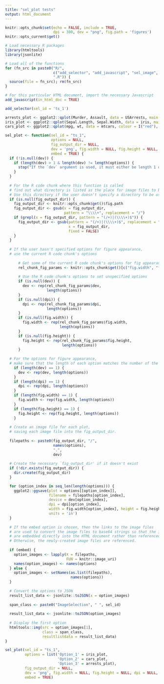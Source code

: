 ```yaml
---
title: "sel_plot tests"
output: html_document
---
```


```r
knitr::opts_chunk$set(echo = FALSE, include = TRUE,
                      dpi = 300, dev = "png", fig.path = 'figures')
knitr::opts_current$get()
```
```r
# Load necessary R packages
library(htmltools)
library(jsonlite)

# Load all of the functions
for (fn_src in paste0("R/",
                      c("add_selector", "add_javascript", "sel_image", "sel_inline_text"),
                      ".R")) {
  source(file = fn_src); rm(fn_src)
}
```


```r
# For this particular HTML document, import the necessary Javascript
add_javascript(in_html_doc = TRUE)
```

```r
add_selector(sel_id = 'ts_1')
```

```r
arrests_plot <- ggplot2::qplot(Murder, Assault, data = USArrests, main = "Arrests")
iris_plot <- ggplot2::qplot(Sepal.Length, Sepal.Width, data = iris, main = "Iris")
cars_plot <- ggplot2::qplot(mpg, wt, data = mtcars, colour = I("red"), main = "Cars")
```

```r
sel_plot <- function(sel_id = "ts_1",
                     options = NULL,
                     fig_output_dir = NULL,
                     dev = 'png', fig.width = NULL, fig.height = NULL, dpi = NULL,
                     embed = TRUE) {
  if (!is.null(dev)) {
    if (length(dev) > 1 & length(dev) != length(options)) {
      stop("If the `dev` argument is used, it must either be length 1 or equal length to the number of options.")
    }
  }
  
  # For the R code chunk where this function is called
  # find out what directory is listed as the place for image files to be saved.
  # Use this directory if the user doesn't specify a directory to be used instead.
  if (is.null(fig_output_dir)) {
    fig_output_dir <- knitr::opts_chunk$get()$fig.path
    fig_output_dir <- gsub(x = fig_output_dir,
                           pattern = "\\\\+", replacement = "/")
    if (grepl(x = fig_output_dir, pattern = "(/+)|(\\\\+)$")) {
      fig_output_dir <- gsub(pattern = "(/+)|(\\\\+)$", replacement = "",
                             x = fig_output_dir,
                             fixed = FALSE)
    }
  }
  
  # If the user hasn't specified options for figure appearance,
  # use the current R code chunk's options
  
      # Get some of the current R code chunk's options for fig appearance (i.e. width, height, dpi, etc.)
      rel_chunk_fig_params <- knitr::opts_chunk$get()[c("fig.width", "fig.height", "dpi", "dev")]
      
      # Use the R code chunk's options to set unspecified options
      if (is.null(dev)) {
        dev <- rep(rel_chunk_fig_params$dev, 
                   length(options))
      }
      if (is.null(dpi)) {
        dpi <- rep(rel_chunk_fig_params$dpi, 
                   length(options))
      }
      if (is.null(fig.width)) {
        fig.width <- rep(rel_chunk_fig_params$fig.width, 
                         length(options))
      }
      if (is.null(fig.height)) {
        fig.height <- rep(rel_chunk_fig_params$fig.height, 
                          length(options))
      }
      
  # For the options for figure appearance,
  # make sure that the length of each option matches the number of the plot options
    if (length(dev) == 1) {
      dev <- rep(dev, length(options))
    }
    if (length(dpi) == 1) {
      dpi <- rep(dpi, length(options))
    }
    if (length(fig.width) == 1) {
      fig.width <- rep(fig.width, length(options))
    }
    if (length(fig.height) == 1) {
      fig.height <- rep(fig.height, length(options))
    }
  
  # Create an image file for each plot,
  # saving each image file into the fig_output_dir.
  
  filepaths <- paste0(fig_output_dir, "/",
                      names(options),
                      ".", 
                      dev)
  
  # Create the necessary `fig_output_dir' if it doesn't exist
  if (!dir.exists(fig_output_dir)) {
    dir.create(fig_output_dir)
  }

  for (option_index in seq_len(length(options))) {
    ggplot2::ggsave(plot = options[[option_index]],
                    filename = filepaths[option_index],
                    device = dev[option_index],
                    dpi = dpi[option_index],
                    width = fig.width[option_index], height = fig.height[option_index],
                    units = 'in')
  }
  
  # If the embed option is chosen, then the links to the image files
  # are used to convert the image files to base64 strings so that the images
  # are embedded directly into the HTML document rather than referenced.
  # Otherwise, the newly-created image files are referenced.
  
  if (embed) {
    option_images <- lapply(X = filepaths,
                            FUN = knitr::image_uri)
    names(option_images) <- names(options)
  } else {
    option_images <- setNames(as.list(filepaths),
                              names(options))
  }
  
  # Convert the options to JSON
  result_list_data <- jsonlite::toJSON(x = option_images)
  
  span_class <- paste0("ImageSelection", " ", sel_id)
  
  result_list_data <- jsonlite::toJSON(option_images)
  
  # Display the first option
  htmltools::img(src = option_images[1],
                 class = span_class,
                 resultlistdata = result_list_data)
}
```

```r
sel_plot(sel_id = "ts_1",
         options = list('Option_1' = iris_plot,
                        'Option_2' = cars_plot,
                        'Option_3' = arrests_plot),
         fig_output_dir = NULL,
         dev = 'png', fig.width = NULL, fig.height = NULL, dpi = NULL,
         embed = TRUE)
```

